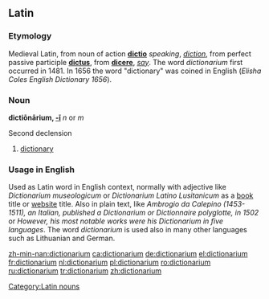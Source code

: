 ==Latin==

===Etymology===
Medieval Latin, from noun of action '''[[dictio]]''' ''speaking'', ''[[diction]]'', from perfect passive participle '''[[dictus]]''', from '''[[dicere]]''', ''[[say]]''. The word ''dictionarium'' first occurred in 1481. In 1656 the word "dictionary" was coined in English (''Elisha Coles English Dictionary 1656'').

===Noun===
'''dictiōnārium, [[Wiktionary Appendix:Latin second declension|-ī]]''' ''n'' or ''m''

Second declension

# [[dictionary]]

===Usage in English===
Used as Latin word in English context, normally with adjective like ''Dictionarium museologicum'' or ''Dictionarium Latino Lusitanicum'' as a [[book]] title or [[website]] title. Also in plain text, like ''Ambrogio da Calepino (1453-1511), an Italian, published a Dictionarium or Dictionnaire polyglotte, in 1502'' or ''However, his most notable works were his Dictionarium in five languages''. The word ''dictionarium'' is used also in many other languages such as Lithuanian and German.

[[Category:Latin nouns]]

[[zh-min-nan:dictionarium]]
[[ca:dictionarium]]
[[de:dictionarium]]
[[el:dictionarium]]
[[fr:dictionarium]]
[[nl:dictionarium]]
[[pl:dictionarium]]
[[ro:dictionarium]]
[[ru:dictionarium]]
[[tr:dictionarium]]
[[zh:dictionarium]]